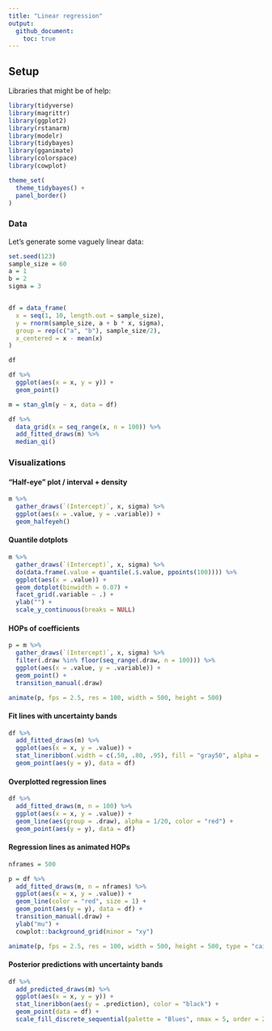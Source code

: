```yaml
---
title: "Linear regression"
output:
  github_document:
    toc: true
---
```



## Setup

Libraries that might be of help:

```r
library(tidyverse)
library(magrittr)
library(ggplot2)
library(rstanarm)
library(modelr)
library(tidybayes)
library(gganimate)
library(colorspace)
library(cowplot)

theme_set(
  theme_tidybayes() +
  panel_border()
)
```



### Data

Let's generate some vaguely linear data:

```r
set.seed(123)
sample_size = 60
a = 1
b = 2
sigma = 3


df = data_frame(
  x = seq(1, 10, length.out = sample_size),
  y = rnorm(sample_size, a + b * x, sigma),
  group = rep(c("a", "b"), sample_size/2),
  x_centered = x - mean(x)
) 

df
```

```r
df %>%
  ggplot(aes(x = x, y = y)) +
  geom_point()
```

```r
m = stan_glm(y ~ x, data = df)
```

```r
df %>%
  data_grid(x = seq_range(x, n = 100)) %>%
  add_fitted_draws(m) %>%
  median_qi()
```


### Visualizations

#### "Half-eye" plot / interval + density

```r
m %>%
  gather_draws(`(Intercept)`, x, sigma) %>%
  ggplot(aes(x = .value, y = .variable)) +
  geom_halfeyeh()
```

#### Quantile dotplots

```r
m %>%
  gather_draws(`(Intercept)`, x, sigma) %>%
  do(data.frame(.value = quantile(.$.value, ppoints(100)))) %>%
  ggplot(aes(x = .value)) +
  geom_dotplot(binwidth = 0.07) +
  facet_grid(.variable ~ .) +
  ylab("") +
  scale_y_continuous(breaks = NULL)
```

#### HOPs of coefficients

```r
p = m %>%
  gather_draws(`(Intercept)`, x, sigma) %>%
  filter(.draw %in% floor(seq_range(.draw, n = 100))) %>%
  ggplot(aes(x = .value, y = .variable)) +
  geom_point() +
  transition_manual(.draw)

animate(p, fps = 2.5, res = 100, width = 500, height = 500)
```

#### Fit lines with uncertainty bands

```r
df %>%
  add_fitted_draws(m) %>%
  ggplot(aes(x = x, y = .value)) +
  stat_lineribbon(.width = c(.50, .80, .95), fill = "gray50", alpha = .25) +
  geom_point(aes(y = y), data = df)
```

#### Overplotted regression lines

```r
df %>%
  add_fitted_draws(m, n = 100) %>%
  ggplot(aes(x = x, y = .value)) +
  geom_line(aes(group = .draw), alpha = 1/20, color = "red") +
  geom_point(aes(y = y), data = df)
```

#### Regression lines as animated HOPs

```r
nframes = 500

p = df %>%
  add_fitted_draws(m, n = nframes) %>%
  ggplot(aes(x = x, y = .value)) +
  geom_line(color = "red", size = 1) +
  geom_point(aes(y = y), data = df) +
  transition_manual(.draw) +
  ylab("mu") +
  cowplot::background_grid(minor = "xy")

animate(p, fps = 2.5, res = 100, width = 500, height = 500, type = "cairo", nframes = nframes, renderer = ffmpeg_renderer(format = "mp4"))
```


#### Posterior predictions with uncertainty bands

```r
df %>%
  add_predicted_draws(m) %>%
  ggplot(aes(x = x, y = y)) +
  stat_lineribbon(aes(y = .prediction), color = "black") +
  geom_point(data = df) +
  scale_fill_discrete_sequential(palette = "Blues", nmax = 5, order = 2:4) 
```

